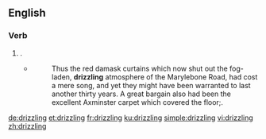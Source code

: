 
==English==

===Verb===
{{head|en|present participle}}

# {{present participle of|drizzle|lang=en|nocat=1}}.
#*{{RQ:BLwnds TLdgr|I|0016}}
#*:Thus the red damask curtains which now shut out the fog-laden, '''drizzling''' atmosphere of the Marylebone Road, had cost a mere song, and yet they might have been warranted to last another thirty years. A great bargain also had been the excellent Axminster carpet which covered the floor;{{nb...}}.

[[de:drizzling]]
[[et:drizzling]]
[[fr:drizzling]]
[[ku:drizzling]]
[[simple:drizzling]]
[[vi:drizzling]]
[[zh:drizzling]]